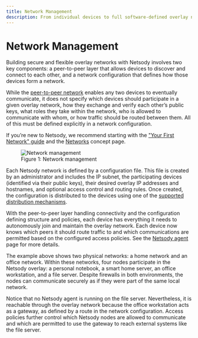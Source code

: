 ```yaml
---
title: Network Management
description: From individual devices to full software-defined overlay networking
---
```


# Network Management

Building secure and flexible overlay networks with Netsody involves two key components:
a peer-to-peer layer that allows devices to discover and connect to each other, and a network configuration that defines how those devices form a network.

While the [peer-to-peer network](p2p-protocol.mdx) enables any two devices to eventually communicate, it does not specify which devices should participate in a given overlay network, how they exchange and verify each other’s public keys, what roles they take within the network, who is allowed to communicate with whom, or how traffic should be routed between them.
All of this must be defined explicitly in a network configuration.


If you’re new to Netsody, we recommend starting with the ["Your First Network" guide](../get-started/first-network.mdx) and the [Networks](../concepts/networks.md) concept page.

<figure style={{ textAlign: 'center' }}>
    <img
        src="/img/network-management.svg"
        alt="Network management"
        style={{
            maxWidth: '900px',
            width: '100%',
            boxShadow: '0 4px 16px rgba(0, 0, 0, 0.15)',
            margin: '1rem auto'
        }}
    />
    <figcaption style={{ textAlign: 'center', color: '#666' }}>
        Figure 1: Network management
    </figcaption>
</figure>

Each Netsody network is defined by a configuration file. This file is created by an administrator and includes the IP subnet, the participating devices (identified via their public keys), their desired overlay IP addresses and hostnames, and optional access control and routing rules.
Once created, the configuration is distributed to the devices using one of the [supported distribution mechanisms](../concepts/networks.md#configuration-distribution).

With the peer-to-peer layer handling connectivity and the configuration defining structure and policies, each device has everything it needs to autonomously join and maintain the overlay network.
Each device now knows which peers it should route traffic to and which communications are permitted based on the configured access policies. See the [Netsody agent](./agent.mdx) page for more details.

The example above shows two physical networks: a home network and an office network. Within these networks, four nodes participate in the Netsody overlay: a personal notebook, a smart home server, an office workstation, and a file server.
Despite firewalls in both environments, the nodes can communicate securely as if they were part of the same local network.

Notice that no Netsody agent is running on the file server. Nevertheless, it is reachable through the overlay network because the office workstation acts as a gateway, as defined by a route in the network configuration.
Access policies further control which Netsody nodes are allowed to communicate and which are permitted to use the gateway to reach external systems like the file server.